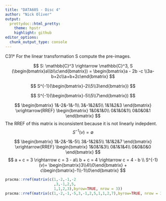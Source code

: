 ```yaml
---
title: "DATA605 - Disc 4"
author: "Nick Oliver"
output:
  prettydoc::html_pretty:
    theme: hpstr
    highlight: github
editor_options: 
  chunk_output_type: console
---
```


C31† For the linear transformation S compute the pre-images.

$$
S: \mathbb{C}^3 \rightarrow \mathbb{C}^3, S (\begin{bmatrix}a\\b\\c\end{bmatrix}) = \begin{bmatrix}a - 2b -c \\3a-b+2c\\a+b+2c\end{bmatrix}
$$

$$
S^{-1}(\begin{bmatrix}-2\\5\\3\end{bmatrix})
$$

$$
S^{-1}(\begin{bmatrix}-5\\5\\7\end{bmatrix})
$$


$$
\begin{bmatrix}
1&-2&-1&-1\\
3&-1&2&5\\
1&1&2&3
\end{bmatrix} \xrightarrow{RREF}
\begin{bmatrix}
1&0&1&0\\
0&1&0&1\\
0&0&0&1
\end{bmatrix}
$$
The RREF of this matrix is inconsistent because it is not linearly indepdent. 
$$
S^{-1}(v) = \emptyset
$$


$$
\begin{bmatrix}
1&-2&-1&-5\\
3&-1&2&5\\
1&1&2&7
\end{bmatrix} \xrightarrow{RREF}
\begin{bmatrix}
1&0&1&3\\
0&1&1&4\\
0&0&0&0
\end{bmatrix}
$$
$$
a + c = 3 \rightarrow c = 3 - a\\
b + c = 4 \rightarrow c = 4 - b
\\
S^{-1}(v)= \begin{bmatrix}3\\4\\0\end{bmatrix} + c\begin{bmatrix}-1\\-1\\0\end{bmatrix}
$$
```r
pracma::rref(matrix(c(1,-2,-1,-2
                      ,3,-1,2,5,
                      1,1,2,3),byrow=TRUE, nrow = 3))
pracma::rref(matrix(c(1,-2,-1,-5,3,-1,2,5,1,1,2,7),byrow=TRUE, nrow = 3))
```